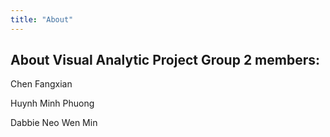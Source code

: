 ```yaml
---
title: "About"
---
```


## About **Visual Analytic Project Group 2** members:

Chen Fangxian

Huynh Minh Phuong

Dabbie Neo Wen Min
